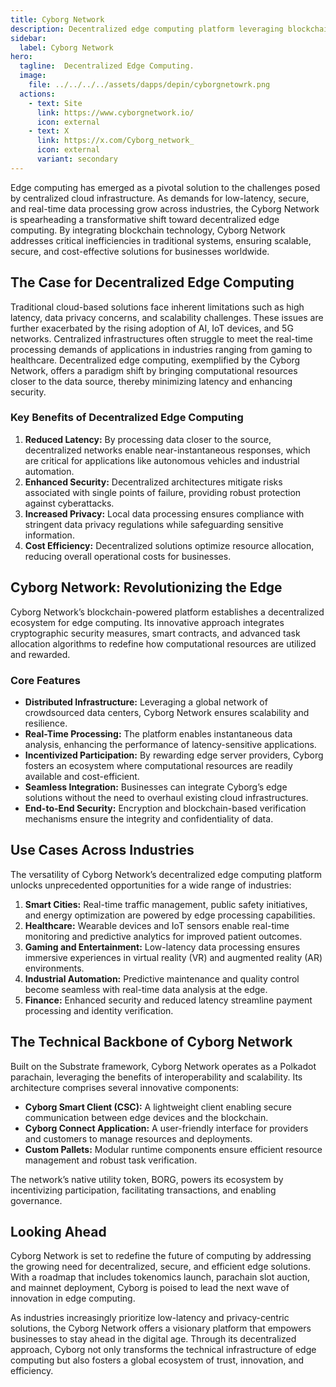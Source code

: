 ```yaml
---
title: Cyborg Network
description: Decentralized edge computing platform leveraging blockchain for low-latency, secure, scalable solutions across industries like healthcare, gaming, and finance.
sidebar:
  label: Cyborg Network
hero:
  tagline:  Decentralized Edge Computing.
  image: 
    file: ../../../../assets/dapps/depin/cyborgnetowrk.png
  actions:
    - text: Site
      link: https://www.cyborgnetwork.io/
      icon: external
    - text: X
      link: https://x.com/Cyborg_network_
      icon: external
      variant: secondary
---
```



Edge computing has emerged as a pivotal solution to the challenges posed by centralized cloud infrastructure. As demands for low-latency, secure, and real-time data processing grow across industries, the Cyborg Network is spearheading a transformative shift toward decentralized edge computing. By integrating blockchain technology, Cyborg Network addresses critical inefficiencies in traditional systems, ensuring scalable, secure, and cost-effective solutions for businesses worldwide.

## The Case for Decentralized Edge Computing
Traditional cloud-based solutions face inherent limitations such as high latency, data privacy concerns, and scalability challenges. These issues are further exacerbated by the rising adoption of AI, IoT devices, and 5G networks. Centralized infrastructures often struggle to meet the real-time processing demands of applications in industries ranging from gaming to healthcare. Decentralized edge computing, exemplified by the Cyborg Network, offers a paradigm shift by bringing computational resources closer to the data source, thereby minimizing latency and enhancing security.

### Key Benefits of Decentralized Edge Computing
1. **Reduced Latency:** By processing data closer to the source, decentralized networks enable near-instantaneous responses, which are critical for applications like autonomous vehicles and industrial automation.
2. **Enhanced Security:** Decentralized architectures mitigate risks associated with single points of failure, providing robust protection against cyberattacks.
3. **Increased Privacy:** Local data processing ensures compliance with stringent data privacy regulations while safeguarding sensitive information.
4. **Cost Efficiency:** Decentralized solutions optimize resource allocation, reducing overall operational costs for businesses.

## Cyborg Network: Revolutionizing the Edge
Cyborg Network’s blockchain-powered platform establishes a decentralized ecosystem for edge computing. Its innovative approach integrates cryptographic security measures, smart contracts, and advanced task allocation algorithms to redefine how computational resources are utilized and rewarded.

### Core Features
- **Distributed Infrastructure:** Leveraging a global network of crowdsourced data centers, Cyborg Network ensures scalability and resilience.
- **Real-Time Processing:** The platform enables instantaneous data analysis, enhancing the performance of latency-sensitive applications.
- **Incentivized Participation:** By rewarding edge server providers, Cyborg fosters an ecosystem where computational resources are readily available and cost-efficient.
- **Seamless Integration:** Businesses can integrate Cyborg’s edge solutions without the need to overhaul existing cloud infrastructures.
- **End-to-End Security:** Encryption and blockchain-based verification mechanisms ensure the integrity and confidentiality of data.

## Use Cases Across Industries
The versatility of Cyborg Network’s decentralized edge computing platform unlocks unprecedented opportunities for a wide range of industries:
1. **Smart Cities:** Real-time traffic management, public safety initiatives, and energy optimization are powered by edge processing capabilities.
2. **Healthcare:** Wearable devices and IoT sensors enable real-time monitoring and predictive analytics for improved patient outcomes.
3. **Gaming and Entertainment:** Low-latency data processing ensures immersive experiences in virtual reality (VR) and augmented reality (AR) environments.
4. **Industrial Automation:** Predictive maintenance and quality control become seamless with real-time data analysis at the edge.
5. **Finance:** Enhanced security and reduced latency streamline payment processing and identity verification.

## The Technical Backbone of Cyborg Network
Built on the Substrate framework, Cyborg Network operates as a Polkadot parachain, leveraging the benefits of interoperability and scalability. Its architecture comprises several innovative components:
- **Cyborg Smart Client (CSC):** A lightweight client enabling secure communication between edge devices and the blockchain.
- **Cyborg Connect Application:** A user-friendly interface for providers and customers to manage resources and deployments.
- **Custom Pallets:** Modular runtime components ensure efficient resource management and robust task verification.

The network’s native utility token, BORG, powers its ecosystem by incentivizing participation, facilitating transactions, and enabling governance.

## Looking Ahead
Cyborg Network is set to redefine the future of computing by addressing the growing need for decentralized, secure, and efficient edge solutions. With a roadmap that includes tokenomics launch, parachain slot auction, and mainnet deployment, Cyborg is poised to lead the next wave of innovation in edge computing.

As industries increasingly prioritize low-latency and privacy-centric solutions, the Cyborg Network offers a visionary platform that empowers businesses to stay ahead in the digital age. Through its decentralized approach, Cyborg not only transforms the technical infrastructure of edge computing but also fosters a global ecosystem of trust, innovation, and efficiency.
